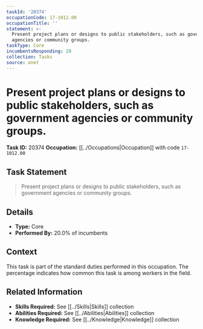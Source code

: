 ```yaml
---
taskId: '20374'
occupationCode: 17-1012.00
occupationTitle: ''
statement: >-
  Present project plans or designs to public stakeholders, such as government
  agencies or community groups.
taskType: Core
incumbentsResponding: 20
collection: Tasks
source: onet
---
```

# Present project plans or designs to public stakeholders, such as government agencies or community groups.

**Task ID:** 20374
**Occupation:** [[../Occupations|Occupation]] with code `17-1012.00`

## Task Statement

> Present project plans or designs to public stakeholders, such as government agencies or community groups.

## Details

- **Type:** Core
- **Performed By:** 20.0% of incumbents

## Context

This task is part of the standard duties performed in this occupation. The percentage indicates how common this task is among workers in the field.

## Related Information

- **Skills Required:** See [[../Skills|Skills]] collection
- **Abilities Required:** See [[../Abilities|Abilities]] collection
- **Knowledge Required:** See [[../Knowledge|Knowledge]] collection
